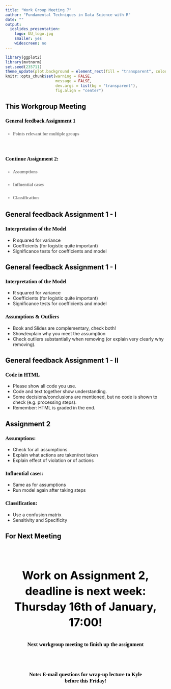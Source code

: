 ```yaml
---
title: "Work Group Meeting 7"
author: "Fundamental Techniques in Data Science with R"
date: ""
output:
  ioslides_presentation:
    logo: UU_logo.jpg
    smaller: yes
    widescreen: no
---
```


<style>
h2{
  color: black;
}

h3{
  color: black;
  font-family: "Rockwell";
  text-align: left;
}

h4{
  color: grey;
  font-family: "Rockwell";
  text-align: left;
  line-height: 1.5;
}

.forceBreak { -webkit-column-break-after: always; break-after: column; }

#centertext{
color: black;
text-align: center;
font-size: 35px;
line-height: 1.4;
}

#centerh3
{
color: black;
font-family: "Rockwell";
text-align: center;
}

#subtext
{
color: grey;
text-align: center;
font-size: 25px;
line-height: 1.4;
}

</style>

```r
library(ggplot2)
library(mvtnorm)
set.seed(235711)
theme_update(plot.background = element_rect(fill = "transparent", colour = NA))
knitr::opts_chunk$set(warning = FALSE, 
                      message = FALSE, 
                      dev.args = list(bg = "transparent"), 
                      fig.align = "center")
```


## This Workgroup Meeting

<h3> General feedback Assignment 1 </h3>
<h4> - Points relevant for multiple groups </h4>
<br>

<h3> Continue Assignment 2:</h3>
<h4> - Assumptions </h4>
<h4> - Influential cases </h4>
<h4> - Classification </h4>

## General feedback Assignment 1 - I

<h3> Interpretation of the Model </h3>

* R squared for variance
* Coefficients (for logistic quite important)
* Significance tests for coefficients and model 


## General feedback Assignment 1 - I

<h3> Interpretation of the Model </h3>

* R squared for variance
* Coefficients (for logistic quite important)
* Significance tests for coefficients and model 

<h3> Assumptions & Outliers </h3>

* Book and Slides are complementary, check both! 
* Show/explain why you meet the assumption 
* Check outliers substantially when removing (or explain very clearly why removing). 

## General feedback Assignment 1 - II

<h3> Code in HTML </h3>

* Please show all code you use.
* Code and text together show understanding.
* Some decisions/conclusions are mentioned, but no code is shown to check (e.g. processing steps).
* Remember: HTML is graded in the end. 

## Assignment 2

<h3> Assumptions: </h3>
- Check for all assumptions
- Explain what actions are taken/not taken
- Explain effect of violation or of actions

<h3> Influential cases: </h3>
- Same as for assumptions
- Run model again after taking steps

<h3> Classification: </h3>
- Use a confusion matrix
- Sensitivity and Specificity

## For Next Meeting

<br><br>
<p id = "centertext"><b> Work on Assignment 2, deadline is next week: Thursday 16th of January, 17:00! </b></p>

<h3 id = "centerh3"> Next workgroup meeting to finish up the assignment </h3>

<br><br>

<h3 id = "centerh3"> Note: E-mail questions for wrap-up lecture to Kyle <br> before this Friday! </h3>



